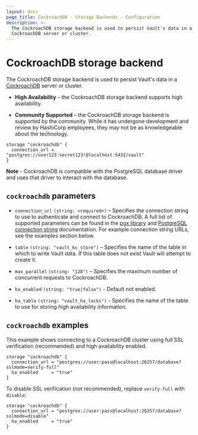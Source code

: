```yaml
---
layout: docs
page_title: CockroachDB - Storage Backends - Configuration
description: >-
  The CockroachDB storage backend is used to persist Vault's data in a
  CockroachDB server or cluster.
---
```


# CockroachDB storage backend

The CockroachDB storage backend is used to persist Vault's data in a
[CockroachDB][cockroachdb] server or cluster.

- **High Availability** – the CockroachDB storage backend supports high availability.

- **Community Supported** – the CockroachDB storage backend is supported by the
  community. While it has undergone development and review by HashiCorp
  employees, they may not be as knowledgeable about the technology.

```hcl
storage "cockroachdb" {
  connection_url = "postgres://user123:secret123!@localhost:5432/vault"
}
```

**Note** - CockroachDB is compatible with the PostgreSQL database driver and
uses that driver to interact with the database.

## `cockroachdb` parameters

- `connection_url` `(string: <required>)` – Specifies the connection string to
  use to authenticate and connect to CockroachDB. A full list of supported
  parameters can be found in the [pgx library][pgxlib] and [PostgreSQL connection string][pg_conn_docs]
  documentation. For example connection string URLs, see the examples section below.

- `table` `(string: "vault_kv_store")` – Specifies the name of the table in
  which to write Vault data. If this table does not exist Vault will attempt to create it.

- `max_parallel` `(string: "128")` – Specifies the maximum number of concurrent
  requests to CockroachDB.

- `ha_enabled` `(string: "true|false")` - Default not enabled.

- `ha_table` `(string: "vault_ha_locks")` - Specifies the name of the table to use
  for storing high availability information.

## `cockroachdb` examples

This example shows connecting to a CockroachDB cluster using full SSL
verification (recommended) and high availability enabled.

```hcl
storage "cockroachdb" {
  connection_url = "postgres://user:pass@localhost:26257/database?sslmode=verify-full"
  ha_enabled     = "true"
}
```

To disable SSL verification (not recommended), replace `verify-full` with
`disable`:

```hcl
storage "cockroachdb" {
  connection_url = "postgres://user:pass@localhost:26257/database?sslmode=disable"
  ha_enabled     = "true"
}
```

[cockroachdb]: https://www.cockroachlabs.com/
[pgxlib]: https://pkg.go.dev/github.com/jackc/pgx/stdlib
[pg_conn_docs]: https://www.postgresql.org/docs/current/libpq-connect.html#LIBPQ-CONNSTRING
